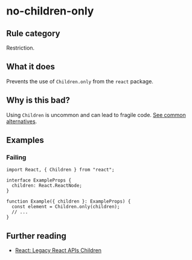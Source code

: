 # no-children-only

## Rule category

Restriction.

## What it does

Prevents the use of `Children.only` from the `react` package.

## Why is this bad?

Using `Children` is uncommon and can lead to fragile code. [See common alternatives](https://react.dev/reference/react/Children#alternatives).

## Examples

### Failing

```tsx
import React, { Children } from "react";

interface ExampleProps {
  children: React.ReactNode;
}

function Example({ children }: ExampleProps) {
  const element = Children.only(children);
  // ...
}
```

## Further reading

- [React: Legacy React APIs Children](https://react.dev/reference/react/Children)
